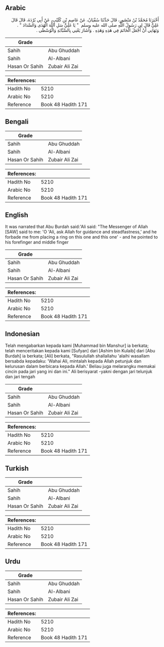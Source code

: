 ## Arabic


<div dir="rtl" lang="ar" style={{fontSize:'larger',backgroundColor:'#f8f9fa',padding:20}}>
أَخْبَرَنَا مُحَمَّدُ بْنُ مَنْصُورٍ، قَالَ حَدَّثَنَا سُفْيَانُ، عَنْ عَاصِمِ بْنِ كُلَيْبٍ، عَنْ أَبِي بُرْدَةَ، قَالَ قَالَ عَلِيٌّ قَالَ لِي رَسُولُ اللَّهِ صلى الله عليه وسلم ‏ "‏ يَا عَلِيُّ سَلِ اللَّهَ الْهُدَى وَالسَّدَادَ ‏"‏ ‏.‏ وَنَهَانِي أَنْ أَجْعَلَ الْخَاتَمَ فِي هَذِهِ وَهَذِهِ ‏.‏ وَأَشَارَ يَعْنِي بِالسَّبَّابَةِ وَالْوُسْطَى ‏.‏
</div>
<div style={{backgroundColor:'#f8f9fa',padding:20, marginBottom: 10}}><table> <thead> <tr> <th>Grade</th> <th></th> </tr> </thead> <tbody> <tr><td>Sahih</td><td>Abu Ghuddah</td></tr><tr><td>Sahih</td><td>Al-Albani</td></tr><tr><td>Hasan Or Sahih</td><td>Zubair Ali Zai</td></tr></tbody></table><table> <thead> <tr> <th>References:</th> <th></th> </tr> </thead> <tbody><tr><td>Hadith No</td><td>5210</td></tr><tr><td>Arabic No</td><td>5210</td></tr><tr><td>Reference</td><td>Book 48 Hadith 171</td></tr></tbody></table></div>

## Bengali


<div dir="ltr" lang="bn" style={{fontSize:'larger',backgroundColor:'#f8f9fa',padding:20}}>

</div>
<div style={{backgroundColor:'#f8f9fa',padding:20, marginBottom: 10}}><table> <thead> <tr> <th>Grade</th> <th></th> </tr> </thead> <tbody> <tr><td>Sahih</td><td>Abu Ghuddah</td></tr><tr><td>Sahih</td><td>Al-Albani</td></tr><tr><td>Hasan Or Sahih</td><td>Zubair Ali Zai</td></tr></tbody></table><table> <thead> <tr> <th>References:</th> <th></th> </tr> </thead> <tbody><tr><td>Hadith No</td><td>5210</td></tr><tr><td>Arabic No</td><td>5210</td></tr><tr><td>Reference</td><td>Book 48 Hadith 171</td></tr></tbody></table></div>

## English


<div dir="ltr" lang="en" style={{fontSize:'larger',backgroundColor:'#f8f9fa',padding:20}}>
It was narrated that Abu Burdah said:'Ali said: "The Messenger of Allah [SAW] said to me: 'O 'Ali, ask Allah for guidance and steadfastness,' and he forbade me from placing a ring on this one and this one' - and he pointed to his forefinger and middle finger
</div>
<div style={{backgroundColor:'#f8f9fa',padding:20, marginBottom: 10}}><table> <thead> <tr> <th>Grade</th> <th></th> </tr> </thead> <tbody> <tr><td>Sahih</td><td>Abu Ghuddah</td></tr><tr><td>Sahih</td><td>Al-Albani</td></tr><tr><td>Hasan Or Sahih</td><td>Zubair Ali Zai</td></tr></tbody></table><table> <thead> <tr> <th>References:</th> <th></th> </tr> </thead> <tbody><tr><td>Hadith No</td><td>5210</td></tr><tr><td>Arabic No</td><td>5210</td></tr><tr><td>Reference</td><td>Book 48 Hadith 171</td></tr></tbody></table></div>

## Indonesian


<div dir="ltr" lang="id" style={{fontSize:'larger',backgroundColor:'#f8f9fa',padding:20}}>
Telah mengabarkan kepada kami [Muhammad bin Manshur] ia berkata; telah menceritakan kepada kami [Sufyan] dari [Ashim bin Kulaib] dari [Abu Burdah] ia berkata; [Ali] berkata, "Rasulullah shallallahu 'alaihi wasallam bersabda kepadaku: 'Wahai Ali, mintalah kepada Allah petunjuk dan kelurusan dalam berbicara kepada Allah.' Beliau juga melarangku memakai cincin pada jari yang ini dan ini." Ali berisyarat -yakni dengan jari telunjuk dan jari tengah
</div>
<div style={{backgroundColor:'#f8f9fa',padding:20, marginBottom: 10}}><table> <thead> <tr> <th>Grade</th> <th></th> </tr> </thead> <tbody> <tr><td>Sahih</td><td>Abu Ghuddah</td></tr><tr><td>Sahih</td><td>Al-Albani</td></tr><tr><td>Hasan Or Sahih</td><td>Zubair Ali Zai</td></tr></tbody></table><table> <thead> <tr> <th>References:</th> <th></th> </tr> </thead> <tbody><tr><td>Hadith No</td><td>5210</td></tr><tr><td>Arabic No</td><td>5210</td></tr><tr><td>Reference</td><td>Book 48 Hadith 171</td></tr></tbody></table></div>

## Turkish


<div dir="ltr" lang="tr" style={{fontSize:'larger',backgroundColor:'#f8f9fa',padding:20}}>

</div>
<div style={{backgroundColor:'#f8f9fa',padding:20, marginBottom: 10}}><table> <thead> <tr> <th>Grade</th> <th></th> </tr> </thead> <tbody> <tr><td>Sahih</td><td>Abu Ghuddah</td></tr><tr><td>Sahih</td><td>Al-Albani</td></tr><tr><td>Hasan Or Sahih</td><td>Zubair Ali Zai</td></tr></tbody></table><table> <thead> <tr> <th>References:</th> <th></th> </tr> </thead> <tbody><tr><td>Hadith No</td><td>5210</td></tr><tr><td>Arabic No</td><td>5210</td></tr><tr><td>Reference</td><td>Book 48 Hadith 171</td></tr></tbody></table></div>

## Urdu


<div dir="rtl" lang="ur" style={{fontSize:'larger',backgroundColor:'#f8f9fa',padding:20}}>

</div>
<div style={{backgroundColor:'#f8f9fa',padding:20, marginBottom: 10}}><table> <thead> <tr> <th>Grade</th> <th></th> </tr> </thead> <tbody> <tr><td>Sahih</td><td>Abu Ghuddah</td></tr><tr><td>Sahih</td><td>Al-Albani</td></tr><tr><td>Hasan Or Sahih</td><td>Zubair Ali Zai</td></tr></tbody></table><table> <thead> <tr> <th>References:</th> <th></th> </tr> </thead> <tbody><tr><td>Hadith No</td><td>5210</td></tr><tr><td>Arabic No</td><td>5210</td></tr><tr><td>Reference</td><td>Book 48 Hadith 171</td></tr></tbody></table></div>